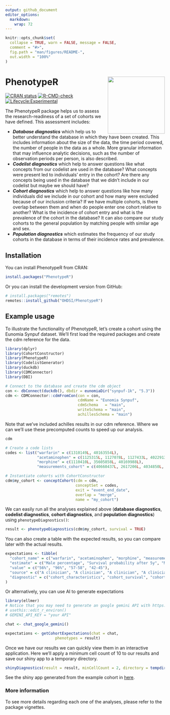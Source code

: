 ```yaml
---
output: github_document
editor_options: 
  markdown: 
    wrap: 72
---
```


<!-- README.md is generated from README.Rmd. Please edit that file -->

```r
knitr::opts_chunk$set(
  collapse = TRUE, warn = FALSE, message = FALSE,
  comment = "#>",
  fig.path = "man/figures/README-",
  out.width = "100%"
)
```

# PhenotypeR <img src="man/figures/logo.png" align="right" height="180"/>

<!-- badges: start -->

[![CRAN
status](https://www.r-pkg.org/badges/version/PhenotypeR)](https://CRAN.R-project.org/package=PhenotypeR)
[![R-CMD-check](https://github.com/ohdsi/PhenotypeR/actions/workflows/R-CMD-check.yaml/badge.svg)](https://github.com/ohdsi/PhenotypeR/actions/workflows/R-CMD-check.yaml)
[![Lifecycle:Experimental](https://img.shields.io/badge/Lifecycle-Experimental-339999)](https://lifecycle.r-lib.org/articles/stages.html#experimental)

<!-- badges: end -->

The PhenotypeR package helps us to assess the research-readiness of a
set of cohorts we have defined. This assessment includes:

-   ***Database diagnostics*** which help us to better understand the
    database in which they have been created. This includes information
    about the size of the data, the time period covered, the number of
    people in the data as a whole. More granular information that may
    influence analytic decisions, such as the number of observation
    periods per person, is also described.\
-   ***Codelist diagnostics*** which help to answer questions like what
    concepts from our codelist are used in the database? What concepts
    were present led to individuals' entry in the cohort? Are there any
    concepts being used in the database that we didn't include in our
    codelist but maybe we should have?\
-   ***Cohort diagnostics*** which help to answer questions like how
    many individuals did we include in our cohort and how many were
    excluded because of our inclusion criteria? If we have multiple
    cohorts, is there overlap between them and when do people enter one
    cohort relative to another? What is the incidence of cohort entry
    and what is the prevalence of the cohort in the database? It can also
    compare our study cohorts to the general population by matching people
    with similar age and sex.\
-   ***Population diagnostics*** which estimates the frequency of our
    study cohorts in the database in terms of their incidence rates and
    prevalence.

## Installation

You can install PhenotypeR from CRAN:

```r
install.packages("PhenotypeR")
```

Or you can install the development version from GitHub:

```r
# install.packages("remotes")
remotes::install_github("OHDSI/PhenotypeR")
```

## Example usage

To illustrate the functionality of PhenotypeR, let's create a cohort
using the Eunomia Synpuf dataset. We'll first load the required packages and
create the cdm reference for the data.

```r
library(dplyr)
library(CohortConstructor)
library(PhenotypeR)
library(CodelistGenerator)
library(duckdb)
library(CDMConnector)
library(DBI)
```

```r
# Connect to the database and create the cdm object
con <- dbConnect(duckdb(), dbdir = eunomiaDir("synpuf-1k", "5.3"))
cdm <- CDMConnector::cdmFromCon(con = con, 
                                cdmName = "Eunomia Synpuf",
                                cdmSchema   = "main",
                                writeSchema = "main",
                                achillesSchema = "main")
```

Note that we've included achilles results in our cdm reference. Where we can we'll use these precomputed counts to speed up our analysis.

```r
cdm
```

```r
# Create a code lists
codes <- list("warfarin" = c(1310149L, 40163554L),
              "acetaminophen" = c(1125315L, 1127078L, 1127433L, 40229134L, 40231925L, 40162522L, 19133768L),
              "morphine" = c(1110410L, 35605858L, 40169988L),
              "measurements_cohort" = c(40660437L, 2617206L, 4034850L,  2617239L, 4098179L))

# Instantiate cohorts with CohortConstructor
cdm$my_cohort <- conceptCohort(cdm = cdm,
                               conceptSet = codes, 
                               exit = "event_end_date",
                               overlap = "merge",
                               name = "my_cohort")
```

We can easily run all the analyses explained above (**database diagnostics**, **codelist diagnostics**, **cohort diagnostics**, and **population diagnostics**) using
`phenotypeDiagnostics()`:

```r
result <- phenotypeDiagnostics(cdm$my_cohort, survival = TRUE)
```

You can also create a table with the expected results, so you can compare later with the actual results.

```r
expectations <- tibble(
  "cohort_name" = c("warfarin", "acetaminophen", "morphine", "measurements_cohort"),
  "estimate" = c("Male percentage", "Survival probability after 5y", "Median age", "Median age"),
  "value" = c("56%", "96%", "57-58", "42-45"),
  "source" = c("A clinician", "A clinician", "A clinician", "A clinician"),
  "diagnostic" = c("cohort_characteristics", "cohort_survival", "cohort_characteristics", "cohort_characteristics") 
)
```
Or alternatively, you can use AI to generate expectations
```r
library(ellmer)
# Notice that you may need to generate an google gemini API with https://aistudio.google.com/app/apikey and add it to your R environment:
# usethis::edit_r_environ()
# GEMINI_API_KEY = "your API"

chat <- chat_google_gemini()

expectations <- getCohortExpectations(chat = chat, 
                      phenotypes = result)
```

Once we have our results we can quickly view them in an interactive
application. Here we'll apply a minimum cell count of 10 to our results and save our shiny app to a temporary directory.

```r
shinyDiagnostics(result = result, minCellCount = 2, directory = tempdir(), expectations = expectations)
```

See the shiny app generated from the example cohort in
[here](https://dpa-pde-oxford.shinyapps.io/PhenotypeRShiny/).

### More information

To see more details regarding each one of the analyses, please refer to
the package vignettes.

